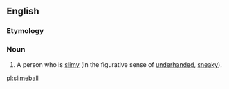 ==English==

===Etymology===
{{compound|slime|ball|lang=en}}

===Noun===
{{en-noun}}

# {{label|en|slang|derogatory}} A person who is [[slimy]] (in the figurative sense of [[underhanded]], [[sneaky]]).

[[pl:slimeball]]